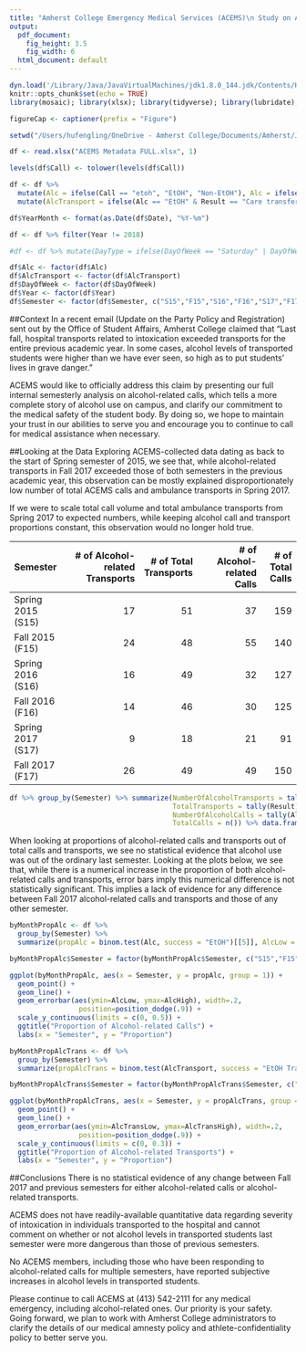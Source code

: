 ```yaml
---
title: "Amherst College Emergency Medical Services (ACEMS)\n Study on Alcohol-Related Calls and Transports"
output:
  pdf_document:
    fig_height: 3.5
    fig_width: 6
  html_document: default
---
```


```r
dyn.load('/Library/Java/JavaVirtualMachines/jdk1.8.0_144.jdk/Contents/Home/jre/lib/server/libjvm.dylib')
knitr::opts_chunk$set(echo = TRUE)
library(mosaic); library(xlsx); library(tidyverse); library(lubridate); library(knitr); library(captioner)

figureCap <- captioner(prefix = "Figure")

setwd("/Users/hufengling/OneDrive - Amherst College/Documents/Amherst/Junior Semester 2")

df <- read.xlsx("ACEMS Metadata FULL.xlsx", 1)

levels(df$Call) <- tolower(levels(df$Call))

df <- df %>% 
  mutate(Alc = ifelse(Call == "etoh", "EtOH", "Non-EtOH"), Alc = ifelse(is.na(df$Call), "Non-EtOH", Alc)) %>% 
  mutate(AlcTransport = ifelse(Alc == "EtOH" & Result == "Care transferred to AFD", "EtOH Transport", "No EtOH Transport")) %>% mutate(DayOfWeek = weekdays(Date), Month = month(Date))

df$YearMonth <- format(as.Date(df$Date), "%Y-%m")

df <- df %>% filter(Year != 2018)

#df <- df %>% mutate(DayType = ifelse(DayOfWeek == "Saturday" | DayOfWeek == "Sunday", "Weekend"))

df$Alc <- factor(df$Alc)
df$AlcTransport <- factor(df$AlcTransport)
df$DayOfWeek <- factor(df$DayOfWeek)
df$Year <- factor(df$Year)
df$Semester <- factor(df$Semester, c("S15","F15","S16","F16","S17","F17"))
```

##Context
In a recent email (Update on the Party Policy and Registration) sent out by the Office of Student Affairs, Amherst College claimed that "Last fall, hospital transports related to intoxication exceeded transports for the entire previous academic year. In some cases, alcohol levels of transported students were higher than we have ever seen, so high as to put students’ lives in grave danger." 

ACEMS would like to officially address this claim by presenting our full internal semesterly analysis on alcohol-related calls, which tells a more complete story of alcohol use on campus, and clarify our commitment to the medical safety of the student body. By doing so, we hope to maintain your trust in our abilities to serve you and encourage you to continue to call for medical assistance when necessary.

##Looking at the Data
Exploring ACEMS-collected data dating as back to the start of Spring semester of 2015, we see that, while alcohol-related transports in Fall 2017 exceeded those of both semesters in the previous academic year, this observation can be mostly explained disproportionately low number of total ACEMS calls and ambulance transports in Spring 2017. 

If we were to scale total call volume and total ambulance transports from Spring 2017 to expected numbers, while keeping alcohol call and transport proportions constant, this observation would no longer hold true.

|Semester | # of Alcohol-related Transports| # of Total Transports| # of Alcohol-related Calls| # of Total Calls|
|:--------|-------------------------:|---------------:|--------------------:|----------:|
|Spring 2015 (S15)    |                        17|              51|                   37|        159|
|Fall 2015 (F15)      |                        24|              48|                   55|        140|
|Spring 2016 (S16)      |                        16|              49|                   32|        127|
|Fall 2016 (F16)      |                        14|              46|                   30|        125|
|Spring 2017 (S17)      |                         9|              18|                   21|         91|
|Fall 2017 (F17)      |                        26|              49|                   49|        150|

```r
df %>% group_by(Semester) %>% summarize(NumberOfAlcoholTransports = tally(AlcTransport)[1], 
                                        TotalTransports = tally(Result)[3],
                                        NumberOfAlcoholCalls = tally(Alc)[1],
                                        TotalCalls = n()) %>% data.frame() %>% kable()

```

When looking at proportions of alcohol-related calls and transports out of total calls and transports, we see no statistical evidence that alcohol use was out of the ordinary last semester. Looking at the plots below, we see that, while there is a numerical increase in the proportion of both alcohol-related calls and transports, error bars imply this numerical difference is not statistically significant. This implies a lack of evidence for any difference between Fall 2017 alcohol-related calls and transports and those of any other semester.

```r
byMonthPropAlc <- df %>% 
  group_by(Semester) %>% 
  summarize(propAlc = binom.test(Alc, success = "EtOH")[[5]], AlcLow = binom.test(Alc)[[4]][1], AlcHigh = binom.test(Alc)[[4]][2], n = n())

byMonthPropAlc$Semester = factor(byMonthPropAlc$Semester, c("S15","F15","S16","F16","S17","F17"))

ggplot(byMonthPropAlc, aes(x = Semester, y = propAlc, group = 1)) + 
  geom_point() + 
  geom_line() +
  geom_errorbar(aes(ymin=AlcLow, ymax=AlcHigh), width=.2,
                 position=position_dodge(.9)) +
  scale_y_continuous(limits = c(0, 0.5)) +
  ggtitle("Proportion of Alcohol-related Calls") +
  labs(x = "Semester", y = "Proportion")
```

```r
byMonthPropAlcTrans <- df %>% 
  group_by(Semester) %>% 
  summarize(propAlcTrans = binom.test(AlcTransport, success = "EtOH Transport")[[5]], AlcTransLow = binom.test(AlcTransport)[[4]][1], AlcTransHigh = binom.test(AlcTransport)[[4]][2], n = n())

byMonthPropAlcTrans$Semester = factor(byMonthPropAlcTrans$Semester, c("S15","F15","S16","F16","S17","F17"))

ggplot(byMonthPropAlcTrans, aes(x = Semester, y = propAlcTrans, group = 1)) + 
  geom_point() + 
  geom_line() +
  geom_errorbar(aes(ymin=AlcTransLow, ymax=AlcTransHigh), width=.2,
                 position=position_dodge(.9)) +
  scale_y_continuous(limits = c(0, 0.3)) +
  ggtitle("Proportion of Alcohol-related Transports") +
  labs(x = "Semester", y = "Proportion")
```

##Conclusions
There is no statistical evidence of any change between Fall 2017 and previous semesters for either alcohol-related calls or alcohol-related transports.

ACEMS does not have readily-available quantitative data regarding severity of intoxication in individuals transported to the hospital and cannot comment on whether or not alcohol levels in transported students last semester were more dangerous than those of previous semesters.

No ACEMS members, including those who have been responding to alcohol-related calls for multiple semesters, have reported subjective increases in alcohol levels in transported students.

Please continue to call ACEMS at (413) 542-2111 for any medical emergency, including alcohol-related ones. Our priority is your safety. Going forward, we plan to work with Amherst College administrators to clarify the details of our medical amnesty policy and athlete-confidentiality policy to better serve you. 

